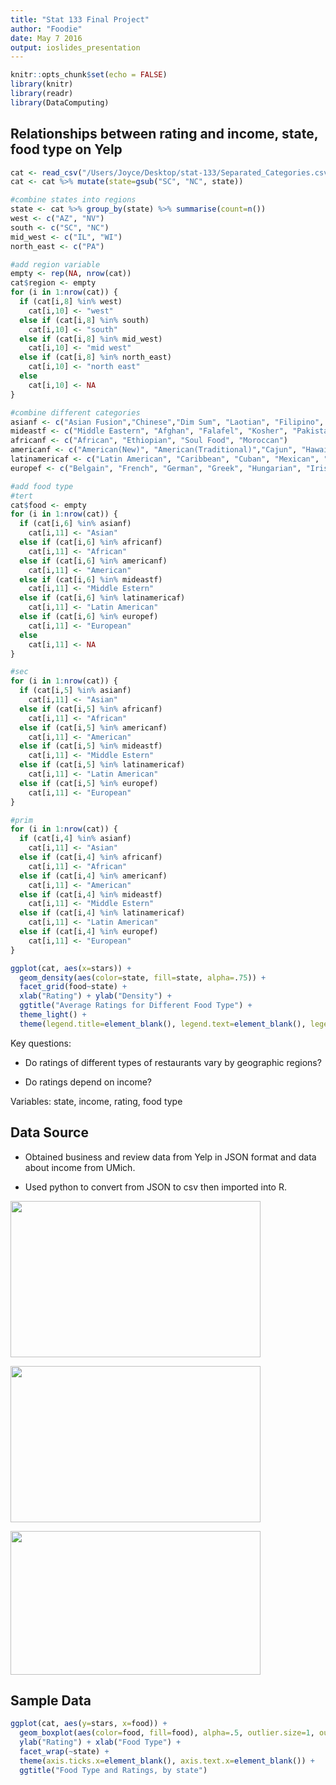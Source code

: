 ```yaml
---
title: "Stat 133 Final Project"
author: "Foodie"
date: May 7 2016
output: ioslides_presentation
---
```


```r
knitr::opts_chunk$set(echo = FALSE)
library(knitr)
library(readr)
library(DataComputing)
```

## Relationships between rating and income, state, food type on Yelp
<div class="columns-2">
```r
cat <- read_csv("/Users/Joyce/Desktop/stat-133/Separated_Categories.csv")
cat <- cat %>% mutate(state=gsub("SC", "NC", state))

#combine states into regions
state <- cat %>% group_by(state) %>% summarise(count=n())
west <- c("AZ", "NV")
south <- c("SC", "NC")
mid_west <- c("IL", "WI")
north_east <- c("PA")

#add region variable
empty <- rep(NA, nrow(cat))
cat$region <- empty
for (i in 1:nrow(cat)) {
  if (cat[i,8] %in% west)
    cat[i,10] <- "west"
  else if (cat[i,8] %in% south)
    cat[i,10] <- "south"
  else if (cat[i,8] %in% mid_west)
    cat[i,10] <- "mid west"
  else if (cat[i,8] %in% north_east)
    cat[i,10] <- "north east"
  else
    cat[i,10] <- NA
}

#combine different categories
asianf <- c("Asian Fusion","Chinese","Dim Sum", "Laotian", "Filipino",  "Indian", "Japanese", "Vietnamese", "Korean", "Sushi Bars", "Thai", "Himalayan/Nepalese", "Indonesian", "Mongolian")
mideastf <- c("Middle Eastern", "Afghan", "Falafel", "Kosher", "Pakistan", "Persian/Iranian", "Lebanese")
africanf <- c("African", "Ethiopian", "Soul Food", "Moroccan")
americanf <- c("American(New)", "American(Traditional)","Cajun", "Hawaiian", "Southern", "Burgers", "Fast Food", "Hot Dogs", "Sandwishes")
latinamericaf <- c("Latin American", "Caribbean", "Cuban", "Mexican", "Peruvian", "Argentine", "Colombian")
europef <- c("Belgain", "French", "German", "Greek", "Hungarian", "Irish", "Italian", "Mediterranean", "Polish", "Portuguese", "Russian", "Spanish", "Pizza")

#add food type
#tert
cat$food <- empty
for (i in 1:nrow(cat)) {
  if (cat[i,6] %in% asianf)
    cat[i,11] <- "Asian"
  else if (cat[i,6] %in% africanf)
    cat[i,11] <- "African"
  else if (cat[i,6] %in% americanf)
    cat[i,11] <- "American"
  else if (cat[i,6] %in% mideastf)
    cat[i,11] <- "Middle Estern"
  else if (cat[i,6] %in% latinamericaf)
    cat[i,11] <- "Latin American"
  else if (cat[i,6] %in% europef)
    cat[i,11] <- "European"
  else
    cat[i,11] <- NA
}

#sec
for (i in 1:nrow(cat)) {
  if (cat[i,5] %in% asianf)
    cat[i,11] <- "Asian"
  else if (cat[i,5] %in% africanf)
    cat[i,11] <- "African"
  else if (cat[i,5] %in% americanf)
    cat[i,11] <- "American"
  else if (cat[i,5] %in% mideastf)
    cat[i,11] <- "Middle Estern"
  else if (cat[i,5] %in% latinamericaf)
    cat[i,11] <- "Latin American"
  else if (cat[i,5] %in% europef)
    cat[i,11] <- "European"
}

#prim
for (i in 1:nrow(cat)) {
  if (cat[i,4] %in% asianf)
    cat[i,11] <- "Asian"
  else if (cat[i,4] %in% africanf)
    cat[i,11] <- "African"
  else if (cat[i,4] %in% americanf)
    cat[i,11] <- "American"
  else if (cat[i,4] %in% mideastf)
    cat[i,11] <- "Middle Estern"
  else if (cat[i,4] %in% latinamericaf)
    cat[i,11] <- "Latin American"
  else if (cat[i,4] %in% europef)
    cat[i,11] <- "European"
}

ggplot(cat, aes(x=stars)) + 
  geom_density(aes(color=state, fill=state, alpha=.75)) +
  facet_grid(food~state) +
  xlab("Rating") + ylab("Density") + 
  ggtitle("Average Ratings for Different Food Type") +
  theme_light() + 
  theme(legend.title=element_blank(), legend.text=element_blank(), legend.background=element_blank(), legend.key=element_blank(), panel.grid.minor=element_blank(), plot.title=element_text(size=13.5))
```

  Key questions:
  
  - Do ratings of different types of restaurants vary by geographic regions?
  
  - Do ratings depend on income?
  
  Variables: state, income, rating, food type
</div>

## Data Source
<div class="columns-2">
  - Obtained business and review data from Yelp in JSON format and data about income from UMich. 

  - Used python to convert from JSON to csv then imported into R. 

<div>
<img src="/Users/Joyce/Desktop/bleft.png" width=400 height=250>
</div>
  
<div>
<img src="/Users/Joyce/Desktop/upright.png" width=400 height=250>
</div>
  
<div>
<img src="/Users/Joyce/Desktop/bottomright.png" width=400 height=230>
</div>
</div>

## Sample Data
```r
ggplot(cat, aes(y=stars, x=food)) + 
  geom_boxplot(aes(color=food, fill=food), alpha=.5, outlier.size=1, outlier.colour="gray") + 
  ylab("Rating") + xlab("Food Type") + 
  facet_wrap(~state) +
  theme(axis.ticks.x=element_blank(), axis.text.x=element_blank()) +
  ggtitle("Food Type and Ratings, by state")
```

